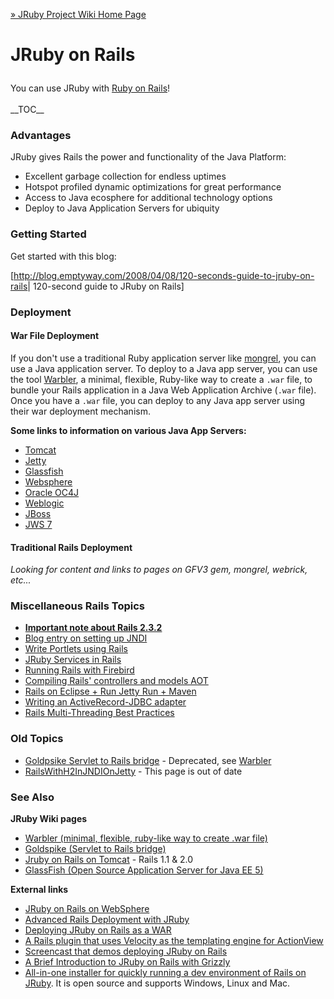 [[Home|&raquo; JRuby Project Wiki Home Page]]
<h1>JRuby on Rails</h1>
You can use JRuby with [http://www.rubyonrails.org/ Ruby on Rails]!<br/><br/>

__TOC__
===Advantages===
JRuby gives Rails the power and functionality of the Java Platform:
* Excellent garbage collection for endless uptimes
* Hotspot profiled dynamic optimizations for great performance
* Access to Java ecosphere for additional technology options
* Deploy to Java Application Servers for ubiquity

===Getting Started===
Get started with this blog:

[http://blog.emptyway.com/2008/04/08/120-seconds-guide-to-jruby-on-rails| 120-second guide to JRuby on Rails]

=== Deployment ===

==== War File Deployment ====
If you don't use a traditional Ruby application server like [http://mongrel.rubyforge.org/ mongrel], you can use a Java application server.  To deploy to a Java app server, you can use the tool [[Warbler]], a minimal, flexible, Ruby-like way to create a <tt>.war</tt> file,  to bundle your Rails application in a Java Web Application Archive (<tt>.war</tt> file). Once you have a <tt>.war</tt> file, you can deploy to any Java app server using their war deployment mechanism.  

'''Some links to information on various Java App Servers:'''
* [http://atalks.prokhorenko.us/2009/02/ruby-on-rails-application-migrating.html Tomcat]
* [[JRuby on Rails on Jetty|Jetty]]
* [[JRuby on Rails in GlassFish|Glassfish]]
* [[JRuby on Rails on WebSphere|Websphere]]
* [http://wiki.oracle.com/page/JRuby+on+Rails%3A+Deploying+to+Oracle+Containers+for+Java+EE+%28OC4J%29 Oracle OC4J]
* [[JRuby on Rails on BEA Weblogic|Weblogic]]
* [http://oddthesis.org/theses/jboss-rails JBoss]
* [http://blogs.sun.com/sabada/entry/deploying_jruby_on_rails_war JWS 7]

==== Traditional Rails Deployment ====
''Looking for content and links to pages on GFV3 gem, mongrel, webrick, etc...''

=== Miscellaneous Rails Topics ===
* '''[[Rails_2_3_2|Important note about Rails 2.3.2]]'''
* [http://blarg.slackworks.com/posts/jndi-with-rails Blog entry on setting up JNDI]
* [[RailsJSR286Portlets|Write Portlets using Rails]]
* [http://blarg.slackworks.com/posts/jruby-service-in-rails JRuby Services in Rails]
* [[Running Rails with Firebird]]
* [[Rails AOT|Compiling Rails' controllers and models AOT]]
* [[Rails Eclipse Jetty Maven|Rails on Eclipse + Run Jetty Run + Maven]]
* [http://kofno.wordpress.com/2008/04/23/writing-an-activerecord-jdbc-adapter/ Writing an ActiveRecord-JDBC adapter]
* [[Rails Multi-Threading Best Practices]]

=== Old Topics ===
* [[Goldspike|Goldpsike Servlet to Rails bridge]] - Deprecated, see [[Warbler]]
* [[RailsWithH2InJNDIOnJetty]] - This page is out of date

===See Also===
'''JRuby Wiki pages'''
* [[Warbler | Warbler (minimal, flexible, ruby-like way to create .war file)]] 
* [[Goldspike | Goldspike (Servlet to Rails bridge)]] 
* [[Jruby on Rails on Tomcat]] - Rails 1.1 & 2.0
* [[JRuby on Rails in GlassFish | GlassFish (Open Source Application Server for Java EE 5)]]
'''External links'''
* [http://www.ibm.com/developerworks/websphere/techjournal/0801_shillington/0801_shillington.html JRuby on Rails on WebSphere]
* [http://headius.blogspot.com/2006/11/advanced-rails-deployment-with-jruby.html Advanced Rails Deployment with JRuby]
* [http://blogs.sun.com/whacko/entry/deploying_a_ruby_on_rails Deploying JRuby on Rails as a WAR]
* [http://wiki.sprocket.slackworks.com/instiki/published/Slackocity A Rails plugin that uses Velocity as the templating engine for ActionView]
* [http://smartic.us/2007/8/11/smarticast-3-jruby-on-rails-on-jboss Screencast that demos deploying JRuby on Rails]
* [http://recompile.net/2007/09/a_brief_introduction_to_jruby.html A Brief Introduction to JRuby on Rails with Grizzly]
* [http://bitnami.org/stack/jrubystack All-in-one installer for quickly running a dev environment of Rails on JRuby]. It is open source and supports Windows, Linux and Mac.
